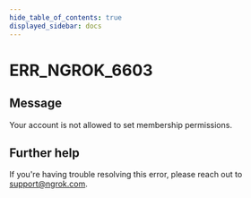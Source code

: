 ```yaml
---
hide_table_of_contents: true
displayed_sidebar: docs
---
```



# ERR_NGROK_6603

## Message

Your account is not allowed to set membership permissions.

<ErrorDetails error="err_ngrok_6603" />

## Further help

If you're having trouble resolving this error, please reach out to [support@ngrok.com](mailto:support@ngrok.com?subject=Help%20with%20ERR_NGROK_6603).
